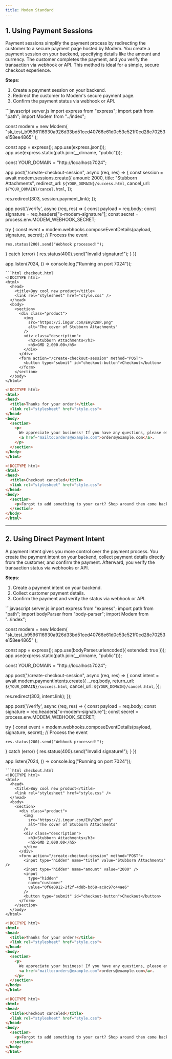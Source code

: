 ```yaml
---
title: Modem Standard 
---
```


## 1. **Using Payment Sessions**

Payment sessions simplify the payment process by redirecting the customer to a secure payment page hosted by Modem. You create a payment session on your backend, specifying details like the amount and currency. The customer completes the payment, and you verify the transaction via webhook or API. This method is ideal for a simple, secure checkout experience.

**Steps**:
1. Create a payment session on your backend.
2. Redirect the customer to Modem's secure payment page.
3. Confirm the payment status via webhook or API.

<CodeGroup>
```javascript server.js
import express from "express";
import path from "path";
import Modem from "../index";

const modem = new Modem(
  "sk_test_b9596116930a926d33bd51ced40766e61d0c53c521f0cd28c70253e158ee4865"
);

const app = express();
app.use(express.json());
app.use(express.static(path.join(__dirname, "public")));

const YOUR_DOMAIN = "http://localhost:7024";

app.post("/create-checkout-session", async (req, res) => {
  const session = await modem.sessions.create({
    amount: 2000,
    title: "Stubborn Attachments",
    redirect_url: `${YOUR_DOMAIN}/success.html`,
    cancel_url: `${YOUR_DOMAIN}/cancel.html`,
  });

  res.redirect(303, session.payment_link);
});


app.post('/verify', async (req, res) => {
  const payload = req.body;
  const signature = req.headers["x-modem-signature"];
  const secret = process.env.MODEM_WEBHOOK_SECRET;

  try {
    const event = modem.webhooks.composeEventDetails(payload, signature, secret);
    // Process the event
    
    res.status(200).send("Webhook processed!");
  } catch (error) {
    res.status(400).send("Invalid signature!");
  }
})

app.listen(7024, () => console.log("Running on port 7024"));

```
```html checkout.html
<!DOCTYPE html>
<html>
  <head>
    <title>Buy cool new product</title>
    <link rel="stylesheet" href="style.css" />
  </head>
  <body>
    <section>
      <div class="product">
        <img
          src="https://i.imgur.com/EHyR2nP.png"
          alt="The cover of Stubborn Attachments"
        />
        <div class="description">
          <h3>Stubborn Attachments</h3>
          <h5>GMD 2,000.00</h5>
        </div>
      </div>
      <form action="/create-checkout-session" method="POST">
        <button type="submit" id="checkout-button">Checkout</button>
      </form>
    </section>
  </body>
</html>
```

```html success.html
<!DOCTYPE html>
<html>
<head>
  <title>Thanks for your order!</title>
  <link rel="stylesheet" href="style.css">
</head>
<body>
  <section>
    <p>
      We appreciate your business! If you have any questions, please email
      <a href="mailto:orders@example.com">orders@example.com</a>.
    </p>
  </section>
</body>
</html>
```

```html cancel.html
<!DOCTYPE html>
<html>
<head>
  <title>Checkout canceled</title>
  <link rel="stylesheet" href="style.css">
</head>
<body>
  <section>
    <p>Forgot to add something to your cart? Shop around then come back to pay!</p>
  </section>
</body>
</html>
```

</CodeGroup>

---

## 2. **Using Direct Payment Intent**

A payment intent gives you more control over the payment process. You create the payment intent on your backend, collect payment details directly from the customer, and confirm the payment. Afterward, you verify the transaction status via webhooks or API.

**Steps**:
1. Create a payment intent on your backend.
2. Collect customer payment details.
3. Confirm the payment and verify the status via webhook or API.


<CodeGroup>
```javascript server.js
import express from "express";
import path from "path";
import bodyParser from "body-parser";
import Modem from "../index";

const modem = new Modem(
  "sk_test_b9596116930a926d33bd51ced40766e61d0c53c521f0cd28c70253e158ee4865"
);

const app = express();
app.use(bodyParser.urlencoded({ extended: true }));
app.use(express.static(path.join(__dirname, "public")));

const YOUR_DOMAIN = "http://localhost:7024";

app.post("/create-checkout-session", async (req, res) => {
  const intent = await modem.paymentIntents.create({
    ...req.body,
    return_url: `${YOUR_DOMAIN}/success.html`,
    cancel_url: `${YOUR_DOMAIN}/cancel.html`,
  });

  res.redirect(303, intent.link);
});


app.post('/verify', async (req, res) => {
  const payload = req.body;
  const signature = req.headers["x-modem-signature"];
  const secret = process.env.MODEM_WEBHOOK_SECRET;

  try {
    const event = modem.webhooks.composeEventDetails(payload, signature, secret);
    // Process the event
    
    res.status(200).send("Webhook processed!");
  } catch (error) {
    res.status(400).send("Invalid signature!");
  }
})

app.listen(7024, () => console.log("Running on port 7024"));

```
```html checkout.html
<!DOCTYPE html>
<html>
  <head>
    <title>Buy cool new product</title>
    <link rel="stylesheet" href="style.css" />
  </head>
  <body>
    <section>
      <div class="product">
        <img
          src="https://i.imgur.com/EHyR2nP.png"
          alt="The cover of Stubborn Attachments"
        />
        <div class="description">
          <h3>Stubborn Attachments</h3>
          <h5>GMD 2,000.00</h5>
        </div>
      </div>
      <form action="/create-checkout-session" method="POST">
        <input type="hidden" name="title" value="Stubborn Attachments" />
        <input type="hidden" name="amount" value="2000" />
        <input
          type="hidden"
          name="customer"
          value="0f6e0912-2f2f-4d8b-bd68-ac8c97c44ae6"
        />
        <button type="submit" id="checkout-button">Checkout</button>
      </form>
    </section>
  </body>
</html>

```

```html success.html
<!DOCTYPE html>
<html>
<head>
  <title>Thanks for your order!</title>
  <link rel="stylesheet" href="style.css">
</head>
<body>
  <section>
    <p>
      We appreciate your business! If you have any questions, please email
      <a href="mailto:orders@example.com">orders@example.com</a>.
    </p>
  </section>
</body>
</html>
```

```html cancel.html
<!DOCTYPE html>
<html>
<head>
  <title>Checkout canceled</title>
  <link rel="stylesheet" href="style.css">
</head>
<body>
  <section>
    <p>Forgot to add something to your cart? Shop around then come back to pay!</p>
  </section>
</body>
</html>
```

</CodeGroup>